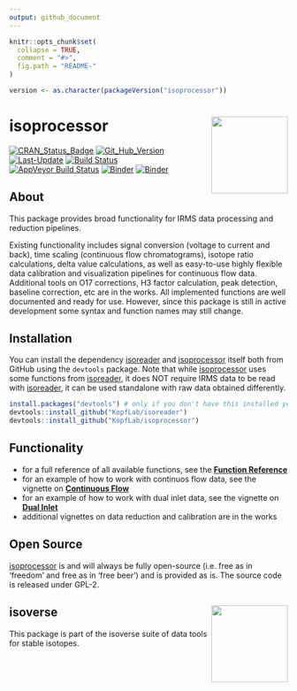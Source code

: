 ```yaml
---
output: github_document
---
```


<!-- README.md is generated from README.Rmd. Please edit that file -->

```r
knitr::opts_chunk$set(
  collapse = TRUE,
  comment = "#>",
  fig.path = "README-"
)

version <- as.character(packageVersion("isoprocessor"))
```

# isoprocessor <a href='https://isoreader.kopflab.org'><img src='man/figures/isoprocessor_logo_thumb.png' align="right" height="138.5"/></a>

[![CRAN_Status_Badge](http://www.r-pkg.org/badges/version/isoprocessor)](https://cran.r-project.org/package=isoprocessor)
[![Git_Hub_Version](https://img.shields.io/badge/GitHub-`r version`-orange.svg?style=flat-square)](/commits)
[![Last-Update](https://img.shields.io/badge/updated-`r gsub('-', '--', Sys.Date())`-yellowgreen.svg)](/commits)
[![Build Status](https://travis-ci.org/KopfLab/turnoveR.svg?branch=master)](https://travis-ci.org/KopfLab/isoprocessor)
[![AppVeyor Build Status](https://ci.appveyor.com/api/projects/status/github/KopfLab/isoprocessor?branch=master&svg=true)](https://ci.appveyor.com/project/KopfLab/isoprocessor)
[![Binder](https://img.shields.io/badge/launch-RStudio-blue.svg)](https://mybinder.org/v2/gh/KopfLab/isoprocessor/binder?urlpath=rstudio)
[![Binder](https://img.shields.io/badge/launch-Jupyter-orange.svg)](https://mybinder.org/v2/gh/KopfLab/isoprocessor/binder?urlpath=lab)

## About

This package provides broad functionality for IRMS data processing and reduction pipelines. 

Existing functionality includes signal conversion (voltage to current and back), time scaling (continuous flow chromatograms), isotope ratio calculations, delta value calculations, as well as easy-to-use highly flexible data calibration and visualization pipelines for continuous flow data. Additional tools on O17 corrections, H3 factor calculation, peak detection, baseline correction, etc are in the works. All implemented functions are well documented and ready for use. However, since this package is still in active development some syntax and function names may still change.

## Installation

You can install the dependency [isoreader](https://kopflab.github.io/isoreader/) and [isoprocessor](https://kopflab.github.io/isoprocessor/) itself both from GitHub using the `devtools` package. Note that while [isoprocessor](https://kopflab.github.io/isoprocessor/) uses some functions from [isoreader](https://kopflab.github.io/isoreader/), it does NOT require IRMS data to be read with [isoreader](https://kopflab.github.io/isoreader/), it can be used standalone with raw data obtained differently.

```r
install.packages("devtools") # only if you don't have this installed yet
devtools::install_github("KopfLab/isoreader")
devtools::install_github("KopfLab/isoprocessor")
```

## Functionality

 - for a full reference of all available functions, see the **[Function Reference](https://kopflab.github.io/isoprocessor/reference/)**
 - for an example of how to work with continuos flow data, see the vignette on **[Continuous Flow](https://kopflab.github.io/isoprocessor/articles/continuous_flow.html)** 
 - for an example of how to work with dual inlet data, see the vignette on **[Dual Inlet](https://kopflab.github.io/isoprocessor/articles/dual_inlet.html)**
 - additional vignettes on data reduction and calibration are in the works

## Open Source

[isoprocessor](https://kopflab.github.io/isoprocessor/) is and will always be fully open-source (i.e. free as in 'freedom' and free as in 'free beer') and is provided as is. The source code is released under GPL-2.

## isoverse <a href='http://www.isoverse.org'><img src='man/figures/isoverse_logo_thumb.png' align="right" height="138.5"/></a>

This package is part of the isoverse suite of data tools for stable isotopes.
